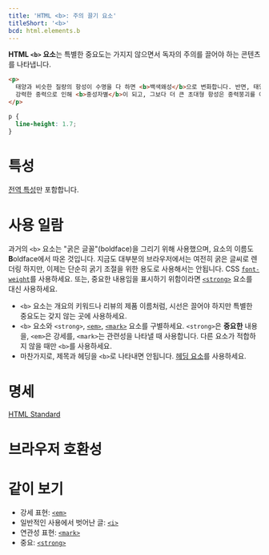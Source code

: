 ```yaml
---
title: 'HTML <b>: 주의 끌기 요소'
titleShort: '<b>'
bcd: html.elements.b
---
```


**HTML `<b>` 요소**는 특별한 중요도는 가지지 않으면서 독자의 주의를 끌어야 하는 콘텐츠를 나타냅니다.

```html hidden name=demo
<p>
  태양과 비슷한 질량의 항성이 수명을 다 하면 <b>백색왜성</b>으로 변화합니다. 반면, 태양 질량의 약 세 배 정도의 항성은
  강력한 중력으로 인해 <b>중성자별</b>이 되고, 그보다 더 큰 초대형 항성은 중력붕괴를 이기지 못해 <b>블랙홀</b>이 됩니다.
</p>
```

```css hidden name=demo
p {
  line-height: 1.7;
}
```

<LiveExample height={150} name="demo" />

# 특성

[전역 특성](/docs/Web/HTML/Global_attributes)만 포함합니다.

# 사용 일람

과거의 `<b>` 요소는 "굵은 글꼴"(boldface)을 그리기 위해 사용했으며, 요소의 이름도 **B**oldface에서 따온 것입니다. 지금도 대부분의 브라우저에서는 여전히 굵은 글씨로 렌더링 하지만, 이제는 단순히 굵기 조절을 위한 용도로 사용해서는 안됩니다. CSS [`font-weight`](/docs/Web/CSS/font-weight)를 사용하세요. 또는, 중요한 내용임을 표시하기 위함이라면 [`<strong>`](./strong) 요소를 대신 사용하세요.

- `<b>` 요소는 개요의 키워드나 리뷰의 제품 이름처럼, 시선은 끌어야 하지만 특별한 중요도는 갖지 않는 곳에 사용하세요.
- `<b>` 요소와 `<strong>`, [`<em>`](./em), [`<mark>`](./mark) 요소를 구별하세요. `<strong>`은 **중요한** 내용을, `<em>`은 강세를, `<mark>`는 관련성을 나타낼 때 사용합니다. 다른 요소가 적합하지 않을 때만 `<b>`를 사용하세요.
- 마찬가지로, 제목과 헤딩을 `<b>`로 나타내면 안됩니다. [헤딩 요소](./Heading_Elements)를 사용하세요.

# 명세

[HTML Standard](https://html.spec.whatwg.org/multipage/semantics.html#the-b-element)

# 브라우저 호환성

<BrowserCompat data={props.bcd} />

# 같이 보기

- 강세 표현: [`<em>`](./em)
- 일반적인 사용에서 벗어난 글: [`<i>`](./i)
- 연관성 표현: [`<mark>`](./mark)
- 중요: [`<strong>`](./strong)
